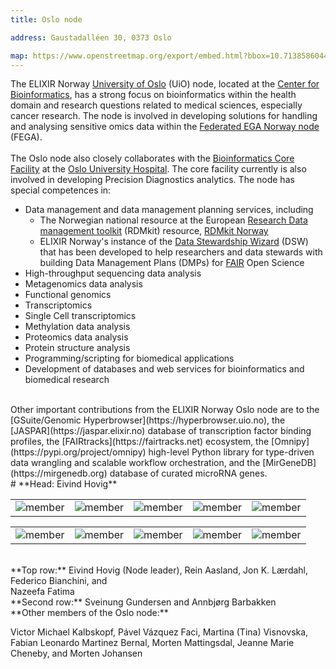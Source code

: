 ```yaml
---
title: Oslo node

address: Gaustadalléen 30, 0373 Oslo

map: https://www.openstreetmap.org/export/embed.html?bbox=10.713858604431154%2C59.94189263137739%2C10.721787214279175%2C59.94494751772754&layer=mapnik&marker=59.944966324423426%2C10.71665346622467
---
```



The ELIXIR Norway [University of Oslo](https://www.uio.no/english) (UiO) node, located at the [Center for Bioinformatics](https://www.mn.uio.no/sbi/english), has a strong focus on bioinformatics within the health domain and research questions related to medical sciences, especially cancer research. The node is involved in developing solutions for handling and analysing sensitive omics data within the [Federated EGA Norway node](https://ega.elixir.no) (FEGA).  
<br />
The Oslo node also closely collaborates with the [Bioinformatics Core Facility](https://www.ous-research.no/bioinformatics) at the [Oslo University Hospital](https://www.ous-research.no). The core facility currently is also involved in developing Precision Diagnostics analytics. The node has special competences in:
<br />
* Data management and data management planning services, including
  * The Norwegian national resource at the European [Research Data management toolkit](https://rdmkit.elixir-europe.org) (RDMkit) resource, [RDMkit Norway](https://rdmkit.elixir-europe.org/no_resources)
  * ELIXIR Norway's instance of the [Data Stewardship Wizard](https://elixir-no.ds-wizard.org) (DSW) that has been developed to help researchers and data stewards with building Data Management Plans (DMPs) for [FAIR](https://www.go-fair.org/fair-principles/) Open Science
* High-throughput sequencing data analysis
* Metagenomics data analysis
* Functional genomics
* Transcriptomics
* Single Cell transcriptomics
* Methylation data analysis
* Proteomics data analysis
* Protein structure analysis
* Programming/scripting for biomedical applications
* Development of databases and web services for bioinformatics and biomedical research
<br />
Other important contributions from the ELIXIR Norway Oslo node are to the [GSuite/Genomic Hyperbrowser](https://hyperbrowser.uio.no), the [JASPAR](https://jaspar.elixir.no) database of transcription factor binding profiles, the [FAIRtracks](https://fairtracks.net) ecosystem, the [Omnipy](https://pypi.org/project/omnipy) high-level Python library for type-driven data wrangling and scalable workflow orchestration, and the [MirGeneDB](https://mirgenedb.org) database of curated microRNA genes. 
<br />
# **Head: Eivind Hovig**

||||||
:-:|:-:|:-:|:-:|:-:
![member](../../assets/people/JEHovig_5by7.jpg) | ![member](../../assets/people/RAasland_5by7.jpg) | ![member](../../assets/people/JKLaerdahl_5by7.jpg) | ![member](../../assets/people/FBianchini_5by7.jpg) | ![member](../../assets/people/NFatima_5by7.jpg)

||||||
:-:|:-:|:-:|:-:|:-:
![member](../../assets/people/SGundersen_5by7.jpg) | ![member](../../assets/people/AHNBarbakken_5by7.jpg) | ![member](../../assets/people/blank_5by7.jpg) | ![member](../../assets/people/blank_5by7.jpg) | ![member](../../assets/people/blank_5by7.jpg)

<br />
**Top row:** Eivind Hovig (Node leader), Rein Aasland, Jon K. Lærdahl, Federico Bianchini, and <br /> Nazeefa Fatima <br />
**Second row:** Sveinung Gundersen and Annbjørg Barbakken
<br />
**Other members of the Oslo node:**

Victor Michael Kalbskopf, Pável Vázquez Faci, Martina (Tina) Visnovska, Fabian Leonardo Martinez Bernal, Morten Mattingsdal, Jeanne Marie Cheneby, and Morten Johansen   
